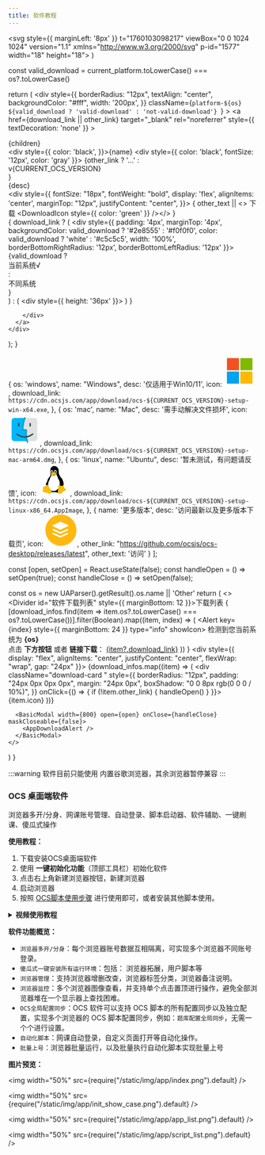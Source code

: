 ```yaml
---
title: 软件教程
---
```




  <svg style={{ marginLeft: '8px' }} t="1760103098217" viewBox="0 0 1024 1024" version="1.1" xmlns="http://www.w3.org/2000/svg" p-id="1577" width="18" height="18"><path d="M897.707 989.867H126.293c-51.2 0-92.16-40.96-92.16-92.16V512c0-13.653 11.947-25.6 25.6-25.6s25.6 11.947 25.6 25.6v385.707c0 22.186 18.774 40.96 40.96 40.96H896c22.187 0 40.96-18.774 40.96-40.96V512c0-13.653 11.947-25.6 25.6-25.6s27.307 11.947 27.307 25.6v385.707c0 51.2-40.96 92.16-92.16 92.16z" fill="#2e8555" p-id="1578"></path><path d="M512 738.987c-6.827 0-13.653-1.707-18.773-6.827l-225.28-226.987c-10.24-10.24-10.24-25.6 0-35.84s25.6-10.24 35.84 0L512 677.547l208.213-208.214c10.24-10.24 25.6-10.24 35.84 0s10.24 25.6 0 35.84l-225.28 225.28c-5.12 5.12-11.946 8.534-18.773 8.534z" fill="#2e8555" p-id="1579"></path><path d="M512 738.987c-13.653 0-25.6-11.947-25.6-25.6V59.733c0-13.653 11.947-25.6 25.6-25.6s25.6 11.947 25.6 25.6v653.654c0 13.653-11.947 25.6-25.6 25.6z" fill="#2e8555" p-id="1580"></path></svg>
)



  const valid_download = current_platform.toLowerCase() === os?.toLowerCase()

  return (
    <div
      style={{
        borderRadius: "12px",
        textAlign: "center",
        backgroundColor: "#fff",
        width: '200px',
      }}
      className={`platform-${os} ${valid_download ? 'valid-download' : 'not-valid-download'} `}
    >
      <a
        href={download_link || other_link} target="_blank" rel="noreferrer" style={{ textDecoration: 'none' }}
      >
        <div>{children} </div>
        <div style={{ color: 'black', }}>{name} </div>
        <div style={{ color: 'black', fontSize: '12px', color: 'gray' }}>
          {other_link ? '...' : <div>v{CURRENT_OCS_VERSION}</div>}
          <div>{desc}</div>
        </div>
        <div style={{
          fontSize: "18px", fontWeight: "bold", display: 'flex', alignItems: 'center', marginTop: "12px", justifyContent: "center",
        }}>
          {
            other_text || <> 下载 <DownloadIcon style={{ color: 'green' }} /></>
          }
        </div>
        <div>
          {
            download_link ?
              (
                <div style={{
                  padding: '4px',
                  marginTop: '4px',
                  backgroundColor: valid_download ? '#2e8555' : '#f0f0f0',
                  color: valid_download ? 'white' : '#c5c5c5',
                  width: '100%',
                  borderBottomRightRadius: '12px',
                  borderBottomLeftRadius: '12px'
                }}>
                  {valid_download ? <div>当前系统√</div> : <div>不同系统</div>}
                </div>
              ) :
              (
                <div style={{ height: '36px' }}></div>
              )
          }

        </div>
      </a>
    </div>
  );
}


  {
    os: 'windows',
    name: "Windows",
    desc: '仅适用于Win10/11',
    icon: <svg t="1760089367293" viewBox="0 0 1024 1024" version="1.1" xmlns="http://www.w3.org/2000/svg" p-id="2620" width="64" height="64"><path d="M99.555556 99.555556h391.964444v391.964444H99.555556V99.555556z" fill="#F25022" p-id="2621"></path><path d="M532.48 99.555556H924.444444v391.964444H532.48V99.555556z" fill="#7FBA00" p-id="2622"></path><path d="M99.555556 532.48h391.964444V924.444444H99.555556V532.48z" fill="#00A4EF" p-id="2623"></path><path d="M532.48 532.48H924.444444V924.444444H532.48V532.48z" fill="#FFB900" p-id="2624"></path></svg>,
    download_link: `https://cdn.ocsjs.com/app/download/ocs-${CURRENT_OCS_VERSION}-setup-win-x64.exe`,
  },
  {
    os: 'mac',
    name: "Mac",
    desc: '需手动解决文件损坏',
    icon: <svg t="1760092866788" viewBox="0 0 1024 1024" version="1.1" xmlns="http://www.w3.org/2000/svg" p-id="3346" width="64" height="64"><path d="M854.528 874.24H190.805333A84.138667 84.138667 0 0 1 106.666667 790.101333V212.565333A84.138667 84.138667 0 0 1 190.805333 128.426667h663.744A84.138667 84.138667 0 0 1 938.666667 212.565333v577.557334a84.138667 84.138667 0 0 1-84.138667 84.117333z" fill="#E1E1E1" p-id="3347"></path><path d="M831.829333 128.853333H561.493333a1.856 1.856 0 0 0-1.728 1.194667 1222.4 1222.4 0 0 0-51.178666 178.218667 1188.714667 1188.714667 0 0 0-21.888 180.48 1.856 1.856 0 0 0 1.856 1.92h81.472c8.533333 0 16.853333 3.626667 22.613333 10.026666 5.76 6.4 8.533333 14.933333 7.68 23.466667a948.906667 948.906667 0 0 0 0.426667 186.965333 1.856 1.856 0 0 0 2.176 1.664c49.216-9.386667 112.32-31.232 171.264-80.704 9.173333-7.466667 22.613333-6.186667 30.08 2.773334a21.333333 21.333333 0 0 1-2.56 30.08c-66.944 55.957333-138.688 80.149333-193.706667 90.346666a1.792 1.792 0 0 0-1.429333 2.048 944.981333 944.981333 0 0 0 25.173333 115.946667c0.213333 0.832 0.938667 1.386667 1.770667 1.386667h196.736A87.104 87.104 0 0 0 917.333333 787.562667V214.357333a85.482667 85.482667 0 0 0-85.504-85.504zM728.533333 382.933333c0 11.733333-9.6 21.333333-21.333333 21.333334s-21.333333-9.6-21.333333-21.333334V313.6c0-11.733333 9.6-21.333333 21.333333-21.333333s21.333333 9.6 21.333333 21.333333v69.333333z" fill="#E1E1E1" p-id="3348"></path><path d="M685.866667 382.933333V313.6c0-11.733333 9.6-21.333333 21.333333-21.333333s21.333333 9.6 21.333333 21.333333v69.333333c0 11.733333-9.6 21.333333-21.333333 21.333334s-21.333333-9.6-21.333333-21.333334z" fill="#00B7F9" p-id="3349"></path><path d="M801.706667 664.96c-67.626667 56.533333-140.16 80.64-195.413334 90.666667 5.973333 40.106667 14.72 80 25.813334 119.04H192.064A85.397333 85.397333 0 0 1 106.666667 789.269333V214.464A85.610667 85.610667 0 0 1 192.277333 128.853333H560.213333a1221.717333 1221.717333 0 0 0-51.626666 179.413334A1189.546667 1189.546667 0 0 0 486.613333 490.666667h83.413334c8.533333 0 16.853333 3.626667 22.613333 10.026666 5.76 6.4 8.533333 14.933333 7.68 23.466667-5.973333 62.72-5.973333 126.293333 0.64 189.013333 49.493333-9.173333 113.493333-30.933333 173.226667-81.066666 9.173333-7.466667 22.613333-6.186667 30.08 2.773333a21.333333 21.333333 0 0 1-2.56 30.08z" fill="#00B7F9" p-id="3350"></path><path d="M632.106667 874.666667a946.645333 946.645333 0 0 1-30.72-157.013334c-0.213333-1.493333-0.213333-2.986667-0.426667-4.48-6.613333-62.72-6.613333-126.293333-0.64-189.013333 0.853333-8.533333-1.92-17.066667-7.68-23.466667-5.76-6.4-14.08-10.026667-22.613333-10.026666h-83.413334c2.56-61.226667 10.026667-122.453333 21.973334-182.4 12.586667-60.8 29.866667-121.173333 51.626666-179.413334 1.706667-4.48 3.413333-8.746667 5.12-13.226666l-39.68-15.573334c-3.626667 9.6-7.253333 19.2-10.666666 28.8-20.266667 55.68-36.48 113.066667-48.213334 171.093334-13.44 66.346667-21.12 134.186667-23.253333 202.026666-0.213333 8.32 2.773333 16.213333 8.746667 22.186667 5.546667 5.76 13.653333 9.173333 21.973333 9.173333h82.346667c-5.12 61.653333-4.48 123.946667 1.92 185.386667 0.213333 1.066667 0.213333 2.346667 0.426666 3.413333 1.493333 13.013333 2.986667 26.026667 5.12 38.826667a977.685333 977.685333 0 0 0 42.026667 173.653333l40.533333-13.866666c-5.333333-15.146667-10.026667-30.72-14.506666-46.08z" fill="#00A0D1" p-id="3351"></path><path d="M801.706667 664.96c-67.626667 56.533333-140.16 80.64-195.413334 90.666667-15.573333 2.773333-29.866667 4.48-42.24 5.333333-11.946667 1.066667-22.186667 1.28-30.08 1.28-136.746667 0-232.746667-68.053333-267.733333-97.28-9.173333-7.68-10.24-21.12-2.773333-30.08 7.68-8.96 21.12-10.24 30.08-2.773333 31.36 26.453333 117.546667 87.466667 240.426666 87.466666 6.613333 0 14.933333-0.213333 24.533334-0.853333 12.16-0.853333 26.453333-2.56 42.453333-5.546667 49.493333-9.173333 113.493333-30.933333 173.226667-81.066666 9.173333-7.466667 22.613333-6.186667 30.08 2.773333a21.333333 21.333333 0 0 1-2.56 30.08z" fill="#37474F" p-id="3352"></path><path d="M337.621333 404.266667a21.333333 21.333333 0 0 1-21.333333-21.333334v-69.290666a21.333333 21.333333 0 1 1 42.666667 0v69.290666a21.333333 21.333333 0 0 1-21.333334 21.333334z" fill="#37474F" p-id="3353"></path><path d="M728.533333 313.6v69.333333c0 11.733333-9.6 21.333333-21.333333 21.333334s-21.333333-9.6-21.333333-21.333334V313.6c0-11.733333 9.6-21.333333 21.333333-21.333333s21.333333 9.6 21.333333 21.333333z" fill="#37474F" p-id="3354"></path></svg>,
    download_link: `https://cdn.ocsjs.com/app/download/ocs-${CURRENT_OCS_VERSION}-setup-mac-arm64.dmg`,
  },
  {
    os: 'linux',
    name: "Ubuntu",
    desc: '暂未测试，有问题请反馈',
    icon: <svg t="1760092936798" viewBox="0 0 1024 1024" version="1.1" xmlns="http://www.w3.org/2000/svg" p-id="2421" width="64" height="64"><path d="M525.2 198.3c-8.6 5.6-15.2 13.8-18.9 23.4-3.8 12.4-3.2 25.6 1.5 37.7 3.9 12.7 11.7 23.8 22.2 31.8 5.4 3.8 11.6 6.2 18.2 7 6.6 0.8 13.2-0.3 19.1-3.3 7-3.9 12.6-10 15.9-17.3 3.2-7.4 5-15.3 5.2-23.3 0.7-10.2-0.6-20.4-3.8-30.1-3.5-10.6-10.3-19.7-19.5-25.9-4.7-3-9.9-5-15.4-5.8-5.5-0.8-11.1-0.2-16.3 1.8-2.9 1.2-5.7 2.7-8.3 4.5" fill="#FFFFFF" p-id="2422"></path><path d="M810.2 606.5c-5.1-28.3-13.1-56-23.8-82.6-7.3-19.8-17.2-38.6-29.5-55.8-12.4-16.5-28.1-30.4-40.2-47.1-6.4-8.7-11.8-18.4-18.5-26.9-2.7-5.6-5.3-11.2-7.9-16.8-8-17.5-15.3-35.4-24.8-52-1.5-2.6-3.1-5.2-4.6-7.7-1.2-16-2.9-32-3.8-48 0.7-32.1-2-64.3-8.1-95.9-4.2-15.1-10.6-29.6-19-42.8-9.8-15.6-22.4-29.2-37.2-40.1-24.1-17.1-52.9-26.3-82.4-26.4-21.7-0.5-43.2 4.4-62.5 14.4-20.3 11.1-36.7 28.2-47 48.9-9.6 20.9-14.7 43.5-15 66.5-0.8 22.6 1.3 45 2.2 67.6 0.9 23.4 0.4 46.9 2.3 70.3 0.6 7.5 1.5 15 1.5 22.6 0 3.8-0.2 7.6-0.3 11.3l-0.3 0.8c-10.2 17.3-21.5 34-33.8 49.9-8.6 10.9-17.2 21.7-25.9 32.4-11.3 12.7-20.9 26.8-28.5 42-5.1 13.2-9.2 26.8-12.4 40.6l-0.3 1.1c-4.8 15.9-10.8 31.3-18 46.2-0.7 1.4-1.4 2.9-2 4.2-4.3 8.9-8.8 17.8-13.5 26.5l-5.4 10.1c-3.4 6.1-6.4 12.4-9 18.8-1.5 3.9-2.7 7.9-3.4 12-1.3 8.7-0.7 17.5 1.6 25.9 0.5 2.1 1.2 4.2 1.9 6.3 2.2 6.2 4.8 12.3 7.9 18.1 1.4 2.7 2.9 5.3 4.3 8l1.3 1.9c1.4 2.5 2.9 5 4.4 7.4l0.2 0.3c1.7 2.8 3.6 5.5 5.4 8.2l0.3 0.4c1.9 2.6 3.8 5.3 5.8 7.9 7.4 28.9 21 55.8 39.7 79-2.9 5.1-5.5 10.1-8.4 15.1-10.2 14.8-18.6 30.7-25.1 47.4-2.7 8.6-3.4 17.7-1.9 26.6 1.4 9 6 17.1 13 23 4.7 3.6 10.1 6.1 15.8 7.3 5.7 1.2 11.6 1.8 17.5 1.5 22.2-1.7 44.2-6.1 65.4-12.9 12.8-3.4 25.6-6.4 38.6-9 13.5-3.1 27.2-5 41-5.6 3.4 0.1 6.8-0.1 10.1-0.3 9.4 1 18.8 1.4 28.3 1l3.5-0.2c2.4 0.3 4.9 0.4 7.4 0.6 16.6 0.9 33.1 2.6 49.5 5.1 14.4 2.2 28.8 5 43 8.5 21.9 6.6 44.4 11 67.3 12.9 6 0.3 12-0.2 18-1.4 5.9-1.2 11.5-3.8 16.3-7.4 7-5.8 11.6-13.9 13.1-22.9 1.5-8.9 0.8-18-1.9-26.6-6.6-16.7-15.1-32.6-25.5-47.3-3.6-6.1-7-12.4-10.6-18.5 15.5-17.3 29.2-36.3 40.7-56.5 7 0.4 13.9-0.4 20.6-2.6 17.5-5.9 32.7-17.3 43.3-32.5 3.2-4.5 5.7-9.5 7.2-14.8 6.9-10.7 11.6-22.7 13.8-35.3 3.2-20.8 2.7-42.1-1.5-62.7h-0.2z m0 0" fill="#020204" p-id="2423"></path><path d="M425.6 323.2c-3.1 4-5.3 8.7-6.4 13.6-1.1 4.9-1.8 10-1.9 15 0.3 10.1-0.5 20.2-2.5 30.1-3.5 10.3-8.8 19.8-15.6 28.3-11.7 14.7-20.9 31.2-27.2 48.8-3.2 10.9-4.3 22.3-3.1 33.7-12.1 17.9-22.6 36.9-31.3 56.7-13.4 29.9-22 61.8-25.5 94.4-4.3 40.1 1.6 80.6 17 117.8 11.3 26.8 28.5 50.8 50.3 70.1 11.2 9.7 23.5 17.9 36.7 24.4 46.7 22.8 101.4 22.3 147.6-1.4 23.1-13.5 44.2-30.2 62.6-49.5 11.9-10.8 22.5-22.9 31.8-36.1 15.5-26.9 24.6-57.1 26.5-88.1 9.6-53.6 3.7-108.8-16.9-159.2-8.1-16.8-18.8-32.2-31.8-45.6a252.5 252.5 0 0 0-20.2-68c-7.2-15.5-15.9-30.3-22.6-46.2-2.7-6.5-5.1-13.1-8.1-19.4-2.9-6.4-6.9-12.3-11.8-17.3-5.3-4.9-11.6-8.6-18.5-10.7-6.9-2.2-14-3.4-21.2-3.6-14.4-0.7-28.9 1.1-43.1 0.6-11.5-0.5-22.8-2.5-34.3-1.8-5.7 0.3-11.4 1.4-16.7 3.5-5.4 2.1-10.1 5.5-13.8 10m4.6-125.1c-5.4 0.4-10.5 2.7-14.4 6.4-3.9 3.7-6.8 8.4-8.4 13.5-2.7 10.4-3.4 21.3-1.9 32 0.2 9.7 1.9 19.4 5.1 28.6 1.8 4.5 4.4 8.7 7.8 12.2 3.4 3.5 7.7 6.1 12.4 7.3 4.5 1.1 9.2 0.9 13.5-0.5 4.3-1.4 8.3-3.8 11.5-7 4.7-4.8 8.1-10.7 9.8-17.1 1.7-6.4 2.5-13.1 2.3-19.8 0-8.3-1.3-16.6-3.8-24.6s-6.8-15.3-12.6-21.4c-2.8-2.9-6-5.4-9.6-7.2-3.7-1.7-7.7-2.6-11.7-2.4m95 0c-8.6 5.6-15.2 13.8-18.9 23.4-3.8 12.4-3.2 25.6 1.5 37.7 3.9 12.7 11.7 23.8 22.2 31.8 5.4 3.8 11.6 6.2 18.2 7 6.6 0.8 13.2-0.3 19.1-3.3 7-3.9 12.6-10 15.9-17.3 3.2-7.4 5-15.3 5.2-23.3 0.7-10.2-0.6-20.4-3.8-30.1-3.5-10.6-10.3-19.7-19.5-25.9-4.7-3-9.9-5-15.4-5.8-5.5-0.8-11.1-0.2-16.3 1.8-2.9 1.2-5.7 2.7-8.3 4.5" fill="#FFFFFF" p-id="2424"></path><path d="M544.5 223.6c-3.2 0.2-6.2 1.2-8.9 2.9s-5 4-6.8 6.6c-3.4 5.3-5.3 11.5-5.4 17.9-0.3 4.7 0.4 9.5 1.9 14s4.3 8.5 7.9 11.5c3.8 3.1 8.4 4.9 13.3 5.2 4.9 0.2 9.7-1.1 13.7-3.9 3.2-2.3 5.8-5.2 7.6-8.7 1.8-3.4 2.9-7.2 3.4-11 1-6.8-0.2-13.8-3.2-19.9-3.1-6.2-8.4-10.9-14.8-13.4-2.8-1.1-5.7-1.5-8.7-1.4" fill="#020204" p-id="2425"></path><path d="M430.2 198.3c-5.4 0.4-10.5 2.7-14.4 6.4-3.9 3.7-6.8 8.4-8.4 13.5-2.7 10.4-3.4 21.3-1.9 32 0.2 9.7 1.9 19.4 5.1 28.6 1.8 4.6 4.4 8.7 7.8 12.2 3.4 3.5 7.7 6.1 12.4 7.3 4.5 1.1 9.2 0.9 13.5-0.5 4.3-1.4 8.3-3.8 11.5-7 4.7-4.8 8.1-10.7 9.8-17.1 1.7-6.4 2.5-13.1 2.3-19.8 0-8.3-1.3-16.6-3.8-24.6s-6.8-15.3-12.6-21.4c-2.8-2.9-6-5.4-9.6-7.2-3.7-1.7-7.7-2.6-11.7-2.4" fill="#FFFFFF" p-id="2426"></path><path d="M417.3 242.8c-1.3 6.7-1 13.7 1.1 20.2 1.6 4.3 4 8.2 7.2 11.5 2 2.2 4.3 4.1 7 5.4 2.7 1.4 5.7 1.8 8.7 1.1 2.7-0.7 5-2.3 6.7-4.5 1.7-2.2 2.9-4.7 3.7-7.3 2.3-7.8 2.1-16.1-0.4-23.9-1.6-5.7-4.7-10.9-9.1-14.8-2.1-1.8-4.7-3.2-7.4-3.9-2.8-0.7-5.7-0.5-8.4 0.7-2.8 1.4-5.1 3.7-6.5 6.5-1.4 2.8-2.3 5.8-2.7 8.9" fill="#020204" p-id="2427"></path><path d="M404.6 326.9c0.2 0.9 0.5 1.8 1 2.5 0.9 1.4 2 2.5 3.4 3.4 1.3 0.9 2.6 1.7 3.9 2.5 6.9 4.7 13 10.5 17.9 17.3 6 9.4 13.5 17.8 22 25 6.5 4.5 14.1 7.2 22 7.9 9.2 0.7 18.5-0.4 27.4-3.2 8.2-2.4 16.1-5.8 23.5-10.3 12.7-10.2 26.3-19.2 40.7-26.7 3.4-1.2 6.8-2.1 10-3.6 3.3-1.4 6.1-3.8 7.8-7 1.1-3.2 1.8-6.6 1.9-10 0.5-3.6 1.7-7.1 2.3-10.7 0.8-3.6 0.5-7.3-0.8-10.8-1.4-2.7-3.6-4.9-6.3-6.3-2.7-1.3-5.7-2.1-8.7-2.2-6.1 0.2-12.1 0.8-18 1.8-8 0.7-16-0.3-24 0-9.9 0.3-19.8 2.5-29.8 2.9-11.4 0.6-22.7-1.2-34.1-1.7-4.9-0.3-9.9-0.1-14.8 0.7-4.9 0.7-9.6 2.5-13.7 5.3-3.8 3-7.3 6.2-10.7 9.6-1.8 1.6-3.8 3-5.9 4.1-2.2 1.1-4.5 1.7-7 1.6-1.2-0.2-2.5-0.2-3.7 0-0.7 0.3-1.4 0.7-1.9 1.2l-1.5 1.8c-1 1.5-1.9 3.1-2.6 4.7" fill="#D99A03" p-id="2428"></path><path d="M429.7 301.7c-4 2.4-7.9 5-11.8 7.7-2.1 1.3-3.8 3-5.1 5.1-0.7 1.6-1 3.3-0.9 5 0.1 1.7 0.1 3.4 0 5.1-0.1 1.1-0.5 2.3-0.5 3.5 0 0.6 0 1.2 0.2 1.7 0.2 0.6 0.4 1.1 0.8 1.5 0.5 0.5 1.2 0.9 2 1.1 0.7 0.2 1.5 0.3 2.3 0.5 3.5 1 6.7 2.9 9.3 5.4 2.7 2.4 5.1 5.2 8 7.5 8 6 17.7 9.1 27.6 9 9.9-0.2 19.7-1.6 29.2-4.1 7.5-1.6 14.9-3.6 22.1-6.1 11.2-4.2 21.5-10.3 30.4-18.2 3.9-3.8 8-7.2 12.4-10.3 4-2.5 8.7-4.2 12.7-6.6 0.4-0.2 0.7-0.5 1.1-0.7 0.3-0.3 0.6-0.6 0.8-1 0.3-0.7 0.3-1.5 0-2.2-0.2-0.7-0.5-1.3-0.9-1.8-0.5-0.6-1.1-1.2-1.7-1.7-4.6-3.4-10.1-5.3-15.8-5.5-5.8-0.4-11.3 0-16.9-1.1-5.2-1.1-10.3-2.6-15.3-4.4-5.3-1.7-10.7-3-16.3-3.9-13-2.1-26.2-1.8-39.1 1-12.1 2.7-23.8 7.3-34.6 13.5" fill="#604405" p-id="2429"></path><path d="M428.4 288.1c-5.8 3.9-11 8.7-15.5 14.1-2.6 3-4.7 6.5-6.1 10.3-0.9 3-1.5 6.1-2 9.2-0.3 1.1-0.5 2.3-0.5 3.5 0 0.6 0.1 1.2 0.3 1.7 0.2 0.6 0.5 1.1 0.9 1.5 0.7 0.7 1.6 1.1 2.6 1.3 0.9 0.2 1.9 0.2 2.9 0.3 4.4 0.7 8.5 2.5 12.1 5.1 3.6 2.5 7 5.4 10.7 7.8 8.4 5 18 7.7 27.8 7.9 9.8 0.2 19.5-0.8 29-2.9 7.6-1.4 15.1-3.5 22.4-6.3 10.9-4.7 21.1-10.8 30.4-18.2 4.3-3.2 8.5-6.6 12.4-10.3 1.3-1.3 2.6-2.6 4-3.8 1.4-1.2 3-2.1 4.7-2.7 2.7-0.7 5.5-0.8 8.3-0.1 2 0.5 4.1 0.7 6.2 0.7 1.1 0 2.1-0.2 3.1-0.5 1-0.4 1.9-1 2.5-1.8 0.9-1.1 1.3-2.4 1.3-3.8s-0.4-2.7-1.1-3.9c-1.5-2.3-3.8-4.1-6.3-5.1-3.5-1.4-7.1-2.5-10.8-3.2-11.3-2.7-22.3-6.7-32.7-11.9-5.2-2.6-10.1-5.4-15.3-8.1-5.2-2.9-10.6-5.4-16.2-7.2-12.9-3.5-26.6-2.9-39.1 1.8-14 4.9-26.5 13.4-36.1 24.7" fill="#F5BD0C" p-id="2430"></path><path d="M493.5 272.2c0.7 2.3 4.3 1.9 6.4 2.9 2.1 1 3.3 2.9 5.3 3.1 2.1 0.2 5-0.7 5.3-2.6 0.4-2.6-3.4-4.2-5.8-5.1-3.2-1.5-6.8-1.6-10-0.2-0.7 0.3-1.4 1.2-1.2 1.9z m-34.4-1.2c-2.7-0.9-7.1 3.8-5.8 6.3 0.4 0.7 1.6 1.5 2.4 1.1 0.8-0.4 2.3-3.1 3.6-4 1-0.8 0.8-3.1-0.2-3.4z m0 0" fill="#CD8907" p-id="2431"></path><path d="M887.7 829.8c-2 5.2-4.9 10-8.5 14.3-8.4 9-18.6 16.2-29.8 21.2-19 8.8-37.5 18.6-55.5 29.3-11.7 7.8-22.6 16.6-32.7 26.4-8.3 8.7-17.2 16.7-26.6 24.2-9.8 7.2-21.1 12.1-33.1 14-14.7 1.9-29.6-0.4-43.1-6.5-9.7-3.7-18.1-10.2-24-18.8-5-9.2-7.3-19.5-6.8-29.9 0.6-18.3 2.8-36.5 6.6-54.5 2.6-15 5.2-30 6.8-45.1 2.8-27.6 3.1-55.3 1-82.9-0.5-4.6-0.5-9.3 0-13.9 0.6-9.4 8.5-16.6 18-16.5 4.3-0.1 8.6 0.3 12.8 1.1 10 1.2 20 2.9 29.8 5.2 6.1 1.6 12.2 3.8 18.3 5.5 10.2 3 21 3.9 31.6 2.9 11.1-2.6 22.4-4.3 33.8-5.3 4.7 0.2 9.4 1 13.8 2.4 4.6 1.3 8.9 3.6 12.4 6.9 2.5 2.7 4.5 5.8 5.8 9.2 1.9 5.1 3.1 10.4 3.5 15.8 0.2 4.8 0.6 9.6 1.2 14.4 1.7 7.7 5.4 14.9 10.6 20.9 5.3 5.8 11 11.2 17.2 16 5.9 5.2 12.1 10 18.6 14.4 3.1 2.1 6.2 4 9.1 6.3 3 2.2 5.5 5 7.4 8.2 2.4 4.4 3.2 9.5 2 14.4" fill="#F5BD0C" p-id="2432"></path><path d="M887.7 829.8c-2 5.2-4.9 10-8.5 14.3-8.4 9-18.6 16.2-29.8 21.2-19 8.8-37.5 18.6-55.5 29.3-11.7 7.8-22.6 16.6-32.7 26.4-8.3 8.7-17.2 16.7-26.6 24.2-9.8 7.2-21.1 12.1-33.1 14-14.7 1.9-29.6-0.4-43.1-6.5-9.7-3.7-18.1-10.2-24-18.8-5-9.2-7.3-19.5-6.8-29.9 0.6-18.3 2.8-36.5 6.6-54.5 2.6-15 5.2-30 6.8-45.1 2.8-27.6 3.1-55.3 1-82.9-0.5-4.6-0.5-9.3 0-13.9 0.6-9.4 8.5-16.6 18-16.5 4.3-0.1 8.6 0.3 12.8 1.1 10 1.2 20 2.9 29.8 5.2 6.1 1.6 12.2 3.8 18.3 5.5 10.2 3 21 3.9 31.6 2.9 11.1-2.6 22.4-4.3 33.8-5.3 4.7 0.2 9.4 1 13.8 2.4 4.6 1.3 8.9 3.6 12.4 6.9 2.5 2.7 4.5 5.8 5.8 9.2 1.9 5.1 3.1 10.4 3.5 15.8 0.2 4.8 0.6 9.6 1.2 14.4 1.7 7.7 5.4 14.9 10.6 20.9 5.3 5.8 11 11.2 17.2 16 5.9 5.2 12.1 10 18.6 14.4 3.1 2.1 6.2 4 9.1 6.3 3 2.2 5.5 5 7.4 8.2 2.4 4.4 3.2 9.5 2 14.4M259.4 676.3c4.9-1.9 10.2-2.4 15.4-1.4 5.2 1 10.1 3.1 14.4 6.1 8.3 6.3 15.5 14.1 21.2 22.8 14.1 19.4 27.6 39.2 39.9 59.8 10 16.7 19.1 33.9 30.6 49.6 7.5 10.2 16 19.7 23.6 29.9 7.9 10 13.9 21.4 17.6 33.5 4.4 16.1 2.6 33.2-4.9 48.1-5.4 10.4-13.5 19.1-23.4 25.1-10 6-21.5 9-33.2 8.7-18.4-2.5-36.2-8.1-52.6-16.6-34.9-13.9-72.8-18.3-108.8-29.1-11.1-3.3-21.9-7.3-33.1-10.3-5-1.2-9.9-2.7-14.7-4.7-4.7-2-8.8-5.4-11.5-9.7-2-3.5-3-7.5-2.9-11.5 0.1-4 0.9-7.9 2.3-11.5 2.7-7.5 7.1-14.2 10-21.6 4.4-12.2 6.1-25.3 5-38.2-0.6-12.9-2.9-25.8-3.6-38.7-0.6-5.8-0.4-11.6 0.6-17.3 1.5-11.4 10.4-20.5 21.9-22.2 5.3-0.9 10.6-1.3 15.9-1 5.3 0.3 10.7 0.3 16 0 5.3-0.3 10.6-1.8 15.3-4.3 4.3-2.6 8.1-6.2 11-10.4 2.9-4.2 5.5-8.5 7.9-13 2.4-4.5 5.1-8.7 8.3-12.7 3-4.1 7.1-7.2 11.8-9.4" fill="#F5BD0C" p-id="2433"></path><path d="M259.4 676.4c4.9-1.9 10.2-2.4 15.4-1.4 5.2 1 10.1 3.1 14.4 6.1 8.3 6.3 15.5 14.1 21.2 22.8 14.1 19.4 27.6 39.2 39.9 59.8 10 16.7 19.1 33.9 30.6 49.6 7.5 10.2 16 19.7 23.6 29.9 7.9 10 13.9 21.4 17.6 33.5 4.4 16.1 2.6 33.2-4.9 48.1-5.4 10.4-13.5 19.1-23.4 25.1-10 6-21.5 9-33.2 8.7-18.4-2.5-36.2-8.1-52.6-16.6-34.9-13.9-72.8-18.3-108.8-29.1-11.1-3.3-21.9-7.3-33.1-10.3-5-1.2-9.9-2.7-14.7-4.7-4.7-2-8.8-5.4-11.5-9.7-2-3.5-3-7.5-2.9-11.5 0.1-4 0.9-7.9 2.3-11.5 2.7-7.5 7.1-14.2 10-21.6 4.4-12.2 6.1-25.3 5-38.2-0.6-12.9-2.9-25.7-3.6-38.7-0.6-5.8-0.4-11.6 0.6-17.3 1.5-11.4 10.4-20.5 21.9-22.2 5.3-0.9 10.6-1.3 15.9-1 5.3 0.3 10.7 0.3 16 0 5.3-0.3 10.6-1.8 15.3-4.3 4.3-2.6 8.1-6.2 11-10.4 2.9-4.2 5.5-8.5 7.9-13 2.4-4.5 5.1-8.7 8.3-12.7 3-4.1 7.1-7.3 11.8-9.4" fill="#F5BD0C" p-id="2434"></path><path d="M267.1 684.8c4.4-1.7 9.3-2 13.9-0.9s8.9 3.2 12.6 6.2c7.1 6.2 13.1 13.6 17.6 21.9 12 19.4 23.7 39 34.6 59 7.9 15.3 16.8 30.1 26.6 44.2 6.8 9.2 14.6 17.6 21.6 26.6 7.3 8.9 12.8 19 16.2 29.9 4 14.3 2.3 29.6-4.5 42.9-5 9.4-12.5 17.3-21.7 22.6-9.2 5.4-19.8 8-30.4 7.5-16.7-2.6-32.9-7.6-48.2-14.9-30.4-11.1-63.5-12.5-94.7-21.2-11.2-3-22.1-7.1-33.4-9.9-5-1.1-10-2.5-14.8-4.3-4.8-1.8-9-5.2-11.8-9.5-1.8-3.4-2.7-7.2-2.5-11 0.2-3.8 1-7.6 2.4-11.2 2.7-7.1 7-13.6 9.7-20.7 3.8-11 5.1-22.6 3.9-34.2-0.8-11.5-2.9-22.9-3.5-34.5-0.4-5.1-0.2-10.3 0.7-15.4 0.9-5.1 3.3-9.8 6.9-13.6 4.2-3.8 9.4-6.3 15-7 5.6-0.7 11.2-0.7 16.7 0 5.6 0.7 11.2 0.9 16.8 0.8 11 0 21-6.4 25.7-16.4 2.3-4.5 4.3-9.2 5.9-13.9 1.7-4.8 4-9.3 6.7-13.6 2.8-4.3 6.8-7.7 11.5-9.7" fill="#F5BD0C" p-id="2435"></path></svg>,
    download_link: `https://cdn.ocsjs.com/app/download/ocs-${CURRENT_OCS_VERSION}-setup-linux-x86_64.AppImage`,
  },
  {
    name: '更多版本',
    desc: '访问最新以及更多版本下载页',
    icon: <svg t="1760093058230" viewBox="0 0 1024 1024" version="1.1" xmlns="http://www.w3.org/2000/svg" p-id="12727" width="64" height="64"><path d="M0 502.690909c0 181.527273 97.745455 344.436364 251.345455 437.527273s349.090909 88.436364 502.690909 0 251.345455-256 251.345454-437.527273c0-279.272727-223.418182-502.690909-502.690909-502.690909S0 223.418182 0 502.690909z" fill="#FFB80F" p-id="12728"></path><path d="M730.763636 335.127273l-232.727272-102.4h-18.618182l-232.727273 102.4c-9.309091 4.654545-13.963636 13.963636-13.963636 23.272727 0 13.963636 4.654545 23.272727 13.963636 23.272727l228.072727 102.4c4.654545 4.654545 13.963636 4.654545 18.618182 0l228.072727-102.4c18.618182 0 23.272727-9.309091 23.272728-23.272727 0-9.309091-4.654545-18.618182-13.963637-23.272727z m-242.036363 279.272727h-9.309091l-232.727273-102.4c-13.963636-4.654545-18.618182-23.272727-13.963636-32.581818 9.309091-13.963636 23.272727-18.618182 37.236363-13.963637l218.763637 97.745455 218.763636-97.745455c13.963636-4.654545 27.927273 0 32.581818 13.963637 4.654545 13.963636 0 27.927273-13.963636 32.581818l-228.072727 102.4h-9.309091z m0 130.327273h-9.309091l-232.727273-107.054546c-13.963636-4.654545-18.618182-18.618182-13.963636-32.581818s18.618182-18.618182 32.581818-13.963636l218.763636 97.745454 218.763637-97.745454c13.963636-4.654545 27.927273 0 32.581818 13.963636 4.654545 13.963636 0 27.927273-13.963637 32.581818l-228.072727 102.4c0 4.654545 0 4.654545-4.654545 4.654546z" fill="#FFFFFF" p-id="12729"></path></svg>,
    other_link: "https://github.com/ocsjs/ocs-desktop/releases/latest",
    other_text: '访问'
  }
];


  const [open, setOpen] = React.useState(false);
  const handleOpen = () => setOpen(true);
  const handleClose = () => setOpen(false);


  const os = new UAParser().getResult().os.name || 'Other'
  return (
    <>
      <Divider id="软件下载列表" style={{ marginBottom: 12 }}>下载列表</Divider>
      {
        [download_infos.find(item => item.os?.toLowerCase() === os?.toLowerCase())].filter(Boolean).map((item, index) => (
          <Alert key={index} style={{ marginBottom: 24 }} type="info" showIcon>
            检测到您当前系统为 <b>{os}</b> <br />
            点击 <b>下方按钮</b> 或者 <b>链接下载</b>： <a href={item?.download_link} target="_blank" rel="noreferrer">{item?.download_link}</a>
          </Alert>
        ))
      }
      <div style={{ display: "flex", alignItems: "center", justifyContent: "center", flexWrap: "wrap", gap: "24px" }}>
        {download_infos.map((item) => (
          <div
            className="download-card "
            style={{
              borderRadius: "12px",
              padding: "24px 0px 0px 0px",
              margin: "24px 0px",
              boxShadow: "0 0 8px rgb(0 0 0 / 10%)",
            }}
            onClick={() => {
              if (!item.other_link) {
                handleOpen()
              }
            }}>
            <DownloadCard current_platform={os} os={item.os} key={item.name} name={item.name} desc={item.desc} download_link={item.download_link} other_link={item.other_link} other_text={item.other_text} >
              {item.icon}
            </DownloadCard>
          </div>
        ))}
      </div>

      <BasicModal width={800} open={open} onClose={handleClose} maskCloseable={false}>
        <AppDownloadAlert />
      </BasicModal>
    </>
  )
}


:::warning 软件目前只能使用 内置谷歌浏览器，其余浏览器暂停兼容
:::
 
 
### OCS 桌面端软件

 
浏览器多开/分身、网课账号管理、自动登录、脚本启动器、软件辅助、一键刷课、傻瓜式操作
 



<DownloadCards />


**使用教程：**
 
1. 下载安装OCS桌面端软件 
2. 使用 **一键初始化功能**（顶部工具栏）初始化软件
3. 点击右上角新建浏览器按钮，新建浏览器
4. 启动浏览器
5. 按照 [OCS脚本使用步骤](https://docs.ocsjs.com/docs/script) 进行使用即可，或者安装其他脚本使用。 

<details >

<summary> 
  <b>视频使用教程</b> 
</summary>
 
<iframe
  src="https://cdn.ocsjs.com/app/resources/video/app-use-guide.mp4"
  frameBorder="0"
  allow="encrypted-media"
  allowFullScreen={true}
  style={{ width: "100%", minHeight: "400px" }}
></iframe>

</details>
 
**软件功能概览：**

- `浏览器多开/分身`：每个浏览器账号数据互相隔离，可实现多个浏览器不同账号登录。
- `傻瓜式一键安装所有运行环境`：包括： 浏览器拓展，用户脚本等
- `浏览器管理`：支持浏览器增删改查，浏览器标签分类，浏览器备注说明。
- `浏览器监控`：多个浏览器图像查看，并支持单个点击置顶进行操作，避免全部浏览器堆在一个显示器上查找困难。
- `OCS全局配置同步`：OCS 软件可以支持 OCS 脚本的所有配置同步以及独立配置，实现多个浏览器的 OCS 脚本配置同步，例如：`题库配置全局同步`，无需一个个进行设置。
- `自动化脚本`：网课自动登录，自定义页面打开等自动化操作。
- `批量上号`：浏览器批量运行，以及批量执行自动化脚本实现批量上号




**图片预览：**

<div style={{textAlign: "center"}}>

<img width="50%" src={require("/static/img/app/index.png").default} />

<img width="50%" src={require("/static/img/app/init_show_case.png").default} />

<img width="50%" src={require("/static/img/app/app_list.png").default} />

<img width="50%" src={require("/static/img/app/script_list.png").default} />

</div> 
 